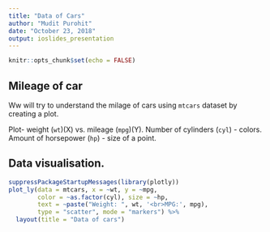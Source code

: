 ```yaml
---
title: "Data of Cars"
author: "Mudit Purohit"
date: "October 23, 2018"
output: ioslides_presentation
---
```


```r
knitr::opts_chunk$set(echo = FALSE)
```

## Mileage of car

Ww will try to understand the milage of cars using `mtcars` dataset by creating a plot.

Plot- weight (`wt`)(X) vs. mileage (`mpg`)(Y).
Number of cylinders (`cyl`) - colors. 
Amount of horsepower (`hp`) - size of a point.

##  Data visualisation.

```r
suppressPackageStartupMessages(library(plotly))
plot_ly(data = mtcars, x = ~wt, y = ~mpg, 
        color = ~as.factor(cyl), size = ~hp,
        text = ~paste("Weight: ", wt, '<br>MPG:', mpg),
        type = "scatter", mode = "markers") %>%
  layout(title = "Data of cars")
```

